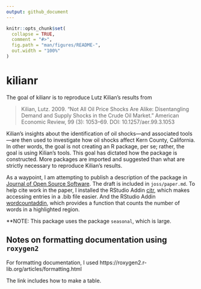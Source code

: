 ```yaml
---
output: github_document
---
```


<!-- README.md is generated from README.Rmd. Please edit that file -->

```r
knitr::opts_chunk$set(
  collapse = TRUE,
  comment = "#>",
  fig.path = "man/figures/README-",
  out.width = "100%"
)
```

# kilianr

<!-- badges: start -->
<!-- badges: end -->

The goal of kilianr is to reproduce Lutz Kilian's results from  

> Kilian, Lutz. 2009. "Not All Oil Price Shocks Are Alike: Disentangling Demand and Supply Shocks in the Crude Oil Market." American Economic Review, 99 (3): 1053–69.  DOI: 10.1257/aer.99.3.1053

Kilian's insights about the identification of oil shocks---and associated tools---are
then used to investigate how oil shocks affect Kern County, California.
In other words,
the goal is not creating an R package, per se;
rather,
the goal is using Kilian's tools.
This goal has dictated how the package is constructed.
More packages are imported and suggested than what are strictly necessary
to reproduce Kilian's results.

As a waypoint, 
I am attempting to publish a description of the package in [Journal of Open Source Software](https://joss.theoj.org/).
The draft is included in `joss/paper.md`.
To help cite work in the paper, I installed the RStudio Addin [citr](https://github.com/crsh/citr),
which makes accessing entries in a .bib file easier.
And the RStudio Addin [wordcountaddin](https://github.com/benmarwick/wordcountaddin),
which provides a function that counts the number of words in a highlighted region.

**NOTE: This package uses the package `seasonal`, 
which is large.

## Notes on formatting documentation using `roxygen2`

For formatting documentation, I used
https://roxygen2.r-lib.org/articles/formatting.html

The link includes how to make a table.

<!-- ## Installation -->

<!-- You can install the development version of kilianr from [GitHub](https://github.com/) with: -->

<!-- ``` r -->
<!-- # install.packages("devtools") -->
<!-- devtools::install_github("richryan/kilianr") -->
<!-- ``` -->

<!-- ## Example -->

<!-- This is a basic example which shows you how to solve a common problem: -->

<!-- # ```{r example} -->
<!-- # library(kilianr) -->
<!-- ## basic example code -->
<!-- # ``` -->

<!-- What is special about using `README.Rmd` instead of just `README.md`? You can include R chunks like so: -->

<!-- ```{r cars} -->
<!-- summary(cars) -->
<!-- ``` -->

<!-- You'll still need to render `README.Rmd` regularly, to keep `README.md` up-to-date. `devtools::build_readme()` is handy for this. You could also use GitHub Actions to re-render `README.Rmd` every time you push. An example workflow can be found here: <https://github.com/r-lib/actions/tree/v1/examples>. -->

<!-- You can also embed plots, for example: -->

<!-- ```{r pressure, echo = FALSE} -->
<!-- plot(pressure) -->
<!-- ``` -->

<!-- In that case, don't forget to commit and push the resulting figure files, so they display on GitHub and CRAN. -->
